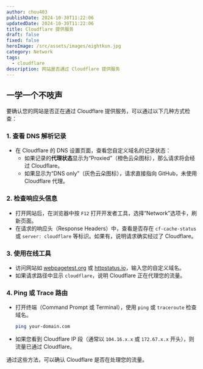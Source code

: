 ```yaml
---
author: chou403
publishDate: 2024-10-30T11:22:06
updatedDate: 2024-10-30T11:22:06
title: Cloudflare 提供服务
draft: false
fixed: false
heroImage: /src/assets/images/eightkun.jpg
category: Network
tags:
  - cloudflare
description: 网站是否通过 Cloudflare 提供服务
---
```


## 一学一个不吱声

要确认您的网站是否正在通过 Cloudflare 提供服务，可以通过以下几种方式检查：

### 1. **查看 DNS 解析记录**

- 在 Cloudflare 的 DNS 设置页面，查看您自定义域名的记录状态：
  - 如果记录的**代理状态**显示为“Proxied”（橙色云朵图标），那么请求将会经过 Cloudflare。
  - 如果显示为“DNS only”（灰色云朵图标），请求直接指向 GitHub，未使用 Cloudflare 代理。

### 2. **检查响应头信息**

- 打开网站后，在浏览器中按 `F12` 打开开发者工具，选择“Network”选项卡，刷新页面。
- 在请求的响应头（Response Headers）中，查看是否存在 `cf-cache-status` 或 `server: cloudflare` 等标识。如果有，说明请求确实经过了 Cloudflare。

### 3. **使用在线工具**

- 访问网站如 [webpagetest.org](https://www.webpagetest.org/) 或 [httpstatus.io](https://httpstatus.io/)，输入您的自定义域名。
- 如果请求路径中显示 `cloudflare`，说明 Cloudflare 正在代理您的流量。

### 4. **Ping 或 Trace 路由**

- 打开终端（Command Prompt 或 Terminal），使用 `ping` 或 `traceroute` 检查域名。
  ```bash
  ping your-domain.com
  ```
- 如果您看到 Cloudflare IP 段（通常以 `104.16.x.x` 或 `172.67.x.x` 开头），则流量已通过 Cloudflare。

通过这些方法，可以确认 Cloudflare 是否在处理您的流量。
